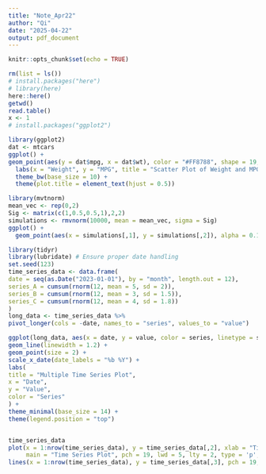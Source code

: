 ```yaml
---
title: "Note_Apr22"
author: "Qi"
date: "2025-04-22"
output: pdf_document
---
```


```r
knitr::opts_chunk$set(echo = TRUE)
```
```r
rm(list = ls())
# install.packages("here")
# library(here)
here::here()
getwd()
read.table()
x <- 1
# install.packages("ggplot2")
```

```r
library(ggplot2)
dat <- mtcars
ggplot() +
geom_point(aes(y = dat$mpg, x = dat$wt), color = "#FF8788", shape = 19, size = 5) +
  labs(x = "Weight", y = "MPG", title = "Scatter Plot of Weight and MPG") +
  theme_bw(base_size = 10) +
  theme(plot.title = element_text(hjust = 0.5))
```
```r
library(mvtnorm)
mean_vec <- rep(0,2)
Sig <- matrix(c(1,0.5,0.5,1),2,2)
simulations <- rmvnorm(10000, mean = mean_vec, sigma = Sig)
ggplot() +
  geom_point(aes(x = simulations[,1], y = simulations[,2]), alpha = 0.1)
```
```r
library(tidyr)
library(lubridate) # Ensure proper date handling
set.seed(123)
time_series_data <- data.frame(
date = seq(as.Date("2023-01-01"), by = "month", length.out = 12),
series_A = cumsum(rnorm(12, mean = 5, sd = 2)),
series_B = cumsum(rnorm(12, mean = 3, sd = 1.5)),
series_C = cumsum(rnorm(12, mean = 4, sd = 1.8))
)
long_data <- time_series_data %>%
pivot_longer(cols = -date, names_to = "series", values_to = "value")
```


```r
ggplot(long_data, aes(x = date, y = value, color = series, linetype = series)) +
geom_line(linewidth = 1.2) +
geom_point(size = 2) +
scale_x_date(date_labels = "%b %Y") +
labs(
title = "Multiple Time Series Plot",
x = "Date",
y = "Value",
color = "Series"
) +
theme_minimal(base_size = 14) +
theme(legend.position = "top")


time_series_data
plot(x = 1:nrow(time_series_data), y = time_series_data[,2], xlab = "Time", ylab = "Value",
     main = "Time Series Plot", pch = 19, lwd = 5, lty = 2, type = 'p', col = "red")
lines(x = 1:nrow(time_series_data), y = time_series_data[,3], pch = 19, lwd = 5, lty = 2, type = 'p', col = "blue")

```


